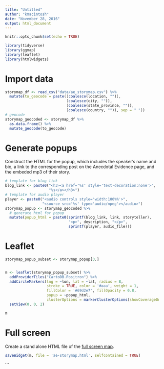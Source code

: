 ```yaml
---
title: "Untitled"
author: "kmacintosh"
date: "November 28, 2016"
output: html_document
---
```


```r
knitr::opts_chunk$set(echo = TRUE)
```


```r

library(tidyverse)
library(ggmap)
library(leaflet)
library(htmlwidgets)
```

# Import data

```r
storymap_df <- read_csv("data/ae_storymap.csv") %>%
  mutate(to_geocode = paste((coalesce(location, "")), 
                            (coalesce(city, "")), 
                            (coalesce(state_province, "")), 
                            (coalesce(country, "")), sep = " "))
# geocode
storymap_geocoded <- storymap_df %>% 
  as.data.frame() %>% 
  mutate_geocode(to_geocode)
```

# Generate popups

Construct the HTML for the popup, which includes the speaker's name and bio, a link to the corresponding post on the Anecdotal Evidence page, and the embeded mp3 of their story.

```r
# template for blog link
blog_link <- paste0("<h3><a href='%s' style='text-decoration:none'>",
                    "%s</a></h3>")
# template for audio player
player <- paste0("<audio controls style='width:100%%'>",
                 "<source src='%s' type='audio/mpeg'></audio>")
storymap_popup <- storymap_geocoded %>% 
  # generate html for popup
  mutate(popup_html = paste0(sprintf(blog_link, link, storyteller),
                             "<p>", description, "</p>",
                             sprintf(player, audio_file)))
```

# Leaflet

```r

storymap_popup_subset <- storymap_popup[3,]


m <- leaflet(storymap_popup_subset) %>% 
  addProviderTiles("CartoDB.Positron") %>% 
  addCircleMarkers(lng = ~lon, lat = ~lat, radius = 8, 
                   stroke = TRUE, color = '#aaa', weight = 1, 
                   fillColor = '#69d2e7', fillOpacity = 0.8,
                   popup = ~popup_html,
                   clusterOptions = markerClusterOptions(showCoverageOnHover = FALSE)) %>% 
  setView(0, 0, 2)

m


```

# Full screen

Create a stand alone HTML file of the [full screen map](ae-storymap.html).

```r
saveWidget(m, file = 'ae-storymap.html', selfcontained = TRUE)
```
```
